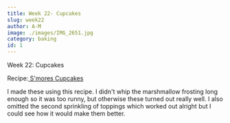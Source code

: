 ```yaml
---
title: Week 22- Cupcakes
slug: week22
author: A-M
image: ./images/IMG_2651.jpg
category: baking
id: 1
---
```


<div className="main-page-container">
  <p className="main-page-header">Week 22: Cupcakes</p>
  <p className="sub-header-cream">Recipe:<a className="category-link baking" href="https://www.bakerella.com/smores-cupcakes/">
 S'mores Cupcakes</a>
  </p>

  <p className="post-text">
 I made these using this recipe. I didn't whip the marshmallow frosting long enough so it was too runny, but otherwise these turned out really well. I also omitted the second sprinkling of toppings which worked out alright but I could see how it would make them better.
  </p>

</div>


